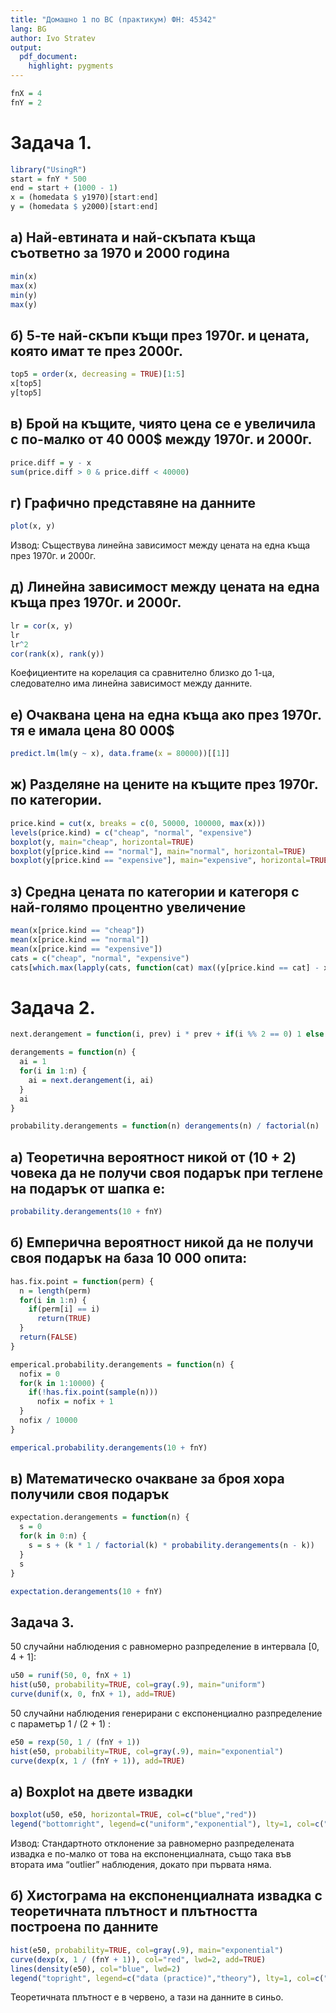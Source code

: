 ```yaml
---
title: "Домашно 1 по ВС (практикум) ФН: 45342"
lang: BG
author: Ivo Stratev
output:
  pdf_document:
    highlight: pygments
---
```

```r
fnX = 4
fnY = 2
```

# Задача 1.

```r
library("UsingR")
start = fnY * 500
end = start + (1000 - 1)
x = (homedata $ y1970)[start:end]
y = (homedata $ y2000)[start:end]
```

## а) Най-евтината и най-скъпата къща съответно за 1970 и 2000 година

```r
min(x)
max(x)
min(y)
max(y)
```

## б) 5-те най-скъпи къщи през 1970г. и цената, която имат те през 2000г.

```r
top5 = order(x, decreasing = TRUE)[1:5]
x[top5]
y[top5]
```

## в) Брой на къщите, чиято цена се е увеличила с по-малко от 40 000$ между 1970г. и 2000г.

```r
price.diff = y - x
sum(price.diff > 0 & price.diff < 40000)
```

## г) Графично представяне на данните

```r
plot(x, y)
```

Извод: Съществува линейна зависимост между цената на една къща през 1970г. и 2000г.


## д) Линейна зависимост между цената на една къща през 1970г. и 2000г.

```r
lr = cor(x, y)
lr
lr^2
cor(rank(x), rank(y))
```

Коефициентите на корелация са сравнително близко до 1-ца, следователно има линейна зависимост между данните.

## е) Очаквана цена на една къща ако през 1970г. тя е имала цена 80 000$

```r
predict.lm(lm(y ~ x), data.frame(x = 80000))[[1]]
```

## ж) Разделяне на цените на къщите през 1970г. по категории.

```r
price.kind = cut(x, breaks = c(0, 50000, 100000, max(x)))
levels(price.kind) = c("cheap", "normal", "expensive")
boxplot(y, main="cheap", horizontal=TRUE)
boxplot(y[price.kind == "normal"], main="normal", horizontal=TRUE)
boxplot(y[price.kind == "expensive"], main="expensive", horizontal=TRUE)
```

## з) Средна цената по категории и категоря с най-голямо процентно увеличение

```r
mean(x[price.kind == "cheap"])
mean(x[price.kind == "normal"])
mean(x[price.kind == "expensive"])
cats = c("cheap", "normal", "expensive")
cats[which.max(lapply(cats, function(cat) max((y[price.kind == cat] - x[price.kind == cat]) / x[price.kind == cat])))]
```

# Задача 2.

```r
next.derangement = function(i, prev) i * prev + if(i %% 2 == 0) 1 else -1

derangements = function(n) {
  ai = 1
  for(i in 1:n) {
    ai = next.derangement(i, ai)
  }
  ai
}

probability.derangements = function(n) derangements(n) / factorial(n)
```

## а) Теоретична вероятност никой от (10 + 2) човека да не получи своя подарък при теглене на подарък от шапка е:

```r
probability.derangements(10 + fnY)
```

## б) Емперична вероятност никой да не получи своя подарък на база 10 000 опита:

```r
has.fix.point = function(perm) {
  n = length(perm)
  for(i in 1:n) {
    if(perm[i] == i)
      return(TRUE)
  }
  return(FALSE)
}

emperical.probability.derangements = function(n) {
  nofix = 0
  for(k in 1:10000) {
    if(!has.fix.point(sample(n)))
      nofix = nofix + 1
  }
  nofix / 10000
}

```

```r
emperical.probability.derangements(10 + fnY)
```

## в) Математическо очакване за броя хора получили своя подарък

```r
expectation.derangements = function(n) {
  s = 0
  for(k in 0:n) {
    s = s + (k * 1 / factorial(k) * probability.derangements(n - k))
  }
  s
}

expectation.derangements(10 + fnY)
```

## Задача 3.

50 случайни наблюдения с равномерно разпределение в интервала [0, 4 + 1]:

```r
u50 = runif(50, 0, fnX + 1)
hist(u50, probability=TRUE, col=gray(.9), main="uniform")
curve(dunif(x, 0, fnX + 1), add=TRUE)
```

50 случайни наблюдения генерирани с експоненциално разпределение с параметър 1 / (2 + 1) :

```r
e50 = rexp(50, 1 / (fnY + 1))
hist(e50, probability=TRUE, col=gray(.9), main="exponential")
curve(dexp(x, 1 / (fnY + 1)), add=TRUE)
```

## а) Boxplot на двете извадки

```r
boxplot(u50, e50, horizontal=TRUE, col=c("blue","red"))
legend("bottomright", legend=c("uniform","exponential"), lty=1, col=c("blue","red"), cex=0.8)
```

Извод: Стандартното отклонение за равномерно разпределената извадка е по-малко от това на експоненциалната, също така във втората има "outlier" наблюдения, докато при първата няма.

## б) Хистограма на експоненциалната извадка с теоретичната плътност и плътността построена по данните

```r
hist(e50, probability=TRUE, col=gray(.9), main="exponential")
curve(dexp(x, 1 / (fnY + 1)), col="red", lwd=2, add=TRUE)
lines(density(e50), col="blue", lwd=2)
legend("topright", legend=c("data (practice)","theory"), lty=1, col=c("blue","red"), cex=0.8)
```

Теоретичната плътност е в червено, а тази на данните в синьо.
